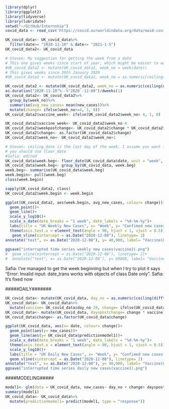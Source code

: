 ```r
library(dplyr)
library(ggplot2)
library(tidyverse)
library(lubridate)
setwd("~/GitHub/Internship")
covid_data <- read_csv('https://covid.ourworldindata.org/data/owid-covid-data.csv')
```

```r
UK_covid_data<- UK_covid_data%>%
  filter(date>= "2020-11-10" & date<= "2021-1-5")
UK_covid_data2<- UK_covid_data
```

```r
# Steven: My suggestion for getting the week from a date
# This one gives weeks since start of year, which might be easier to work with in some ways
#UK_covid_data2 <- mutate(UK_covid_data2, week_no = week(date))
# This gives weeks since 30th January 2020
#UK_covid_data2 <- mutate(UK_covid_data2, week_no = as.numeric(ceiling(difftime(date, "2020-1-30", units = "weeks") ) ))

UK_covid_data2 <- mutate(UK_covid_data2, week_no = as.numeric(ceiling(difftime(date, "2020-11-10", units = "weeks") ) ))
as.duration("2020-11-10"%--%"2020`-12-08")/dweeks(1)
UK_covid_data2<- UK_covid_data2%>%
  group_by(week_no)%>%
  summarise(avg_new_cases= mean(new_cases))%>%
  mutate(change= ifelse(week_no>=4, 1, 0))
UK_covid_data2$vaccine_week<- ifelse(UK_covid_data2$week_no> 4, 1, 0)

UK_covid_data2$vaccine_week<- UK_covid_data2$week_no-4
UK_covid_data2$weekpostchange<- UK_covid_data2$change * UK_covid_data2$vaccine_week
UK_covid_data2$change<- as.factor(UK_covid_data2$change)
UK_covid_data2$week_no<- UK_covid_data2$week_no+1
```

```r
# Steven: ceiling_date is the last day of the week. I assume you want first day of the week, in which case
# you should use floor_date
#Safia: edited
UK_covid_data$week.beg<- floor_date(UK_covid_data$date, unit = "week", week_start = 1)
UK_covid_data$week.beg<- group_by(UK_covid_data, week.beg)
week.beg<- summarise(UK_covid_data$week.beg)
week.begin<- pull(week.beg)
class(week.begin)
```

```r

sapply(UK_covid_data2, class)
UK_covid_data2$week.begin <- week.begin

ggplot(UK_covid_data2, aes(week.begin, avg_new_cases, colour= change))+
  geom_point()+
  geom_line()+
  scale_y_log10()+
  scale_x_date(date_breaks = "1 week", date_labels = "%d-%m-%y")+
  labs(title = "UK Weekly New Cases", x= "Week", y= "Confimed new cases(log10)")+
  theme(axis.text.x = element_text(angle = 90, hjust = 1, vjust = 0.5))+
   geom_vline(xintercept = as.Date("2020-12-08"), linetype= 2)
annotate("text", x= as.Date("2020-12-08"), y= 40,000, label= "Vaccine(8Dec)", angle= 90, size= 2 , colour= grey)
  
ggsave("interrupted time series weekly new cases(vaccine2).png")
#  geom_vline(xintercept = as.Date("2020-12-08"), linetype= 2)+
#  annotate("text", x= as.Date("2020-12-08"), y= 60000, label= "Vaccine(8Dec)", angle= 90, size= 2 , colour= grey)+
```
Safia: I've managed to get the week beginning but when I try to plot it says "Error: Invalid input: date_trans works with objects of class Date only".
Safia: It's fixed now


#####DAILY#######

```r
UK_covid_data<- mutate(UK_covid_data, day_no = as.numeric(ceiling(difftime(date, "2020-11-9", units = "days") ) ))
UK_covid_data<- UK_covid_data%>%
  mutate(vaccine= UK_covid_data$day_no-29, change= ifelse(UK_covid_data$day_no>= 29, 1, 0))
UK_covid_data<- mutate(UK_covid_data, dayspostchange= change * vaccine )
UK_covid_data$change<- as.factor(UK_covid_data$change)
```


```r
ggplot(UK_covid_data, aes(x= date, colour= change))+
  geom_point(aes(y= new_cases))+
  geom_line(aes(y= UK_covid_data$predictionmodel1))+
  scale_x_date(date_breaks = "1 week", date_labels = "%d-%m-%y")+
  theme(axis.text.x = element_text(angle = 90, hjust = 1, vjust = 0.5))+
  scale_y_log10()+
  labs(title = "UK Daily New Cases", x= "Week", y= "Confimed new cases(log10)")+
  geom_vline(xintercept = as.Date("2020-12-08"), linetype= 2)
annotate("text", x= as.Date("2020-12-08"), y= 40,000, label= "Vaccine(8Dec)", angle= 90, size= 2 , colour= grey)
ggsave("interrupted time series daily new cases(vaccine1).png")
```
####MODELING#####

```r
model1<- glm(data = UK_covid_data, new_cases~ day_no + change+ dayspostchange, family = "poisson")
summary(model1)
UK_covid_data<- UK_covid_data%>%
  mutate(predictionmodel1= predict(model1, type = "response"))
```

